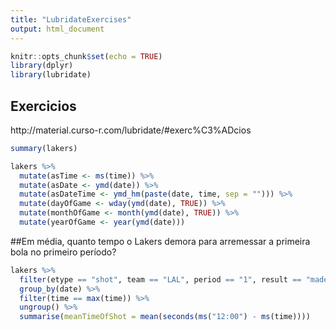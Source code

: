 ```yaml
---
title: "LubridateExercises"
output: html_document
---
```


```r
knitr::opts_chunk$set(echo = TRUE)
library(dplyr)
library(lubridate)
```

## Exercicios

http://material.curso-r.com/lubridate/#exerc%C3%ADcios

```r
summary(lakers)

lakers %>% 
  mutate(asTime <- ms(time)) %>% 
  mutate(asDate <- ymd(date)) %>% 
  mutate(asDateTime <- ymd_hm(paste(date, time, sep = ""))) %>% 
  mutate(dayOfGame <- wday(ymd(date), TRUE)) %>% 
  mutate(monthOfGame <- month(ymd(date), TRUE)) %>%
  mutate(yearOfGame <- year(ymd(date)))
```

##Em média, quanto tempo o Lakers demora para arremessar a primeira bola no primeiro período?

```r
lakers %>% 
  filter(etype == "shot", team == "LAL", period == "1", result == "made") %>% 
  group_by(date) %>% 
  filter(time == max(time)) %>% 
  ungroup() %>% 
  summarise(meanTimeOfShot = mean(seconds(ms("12:00") - ms(time))))

```


